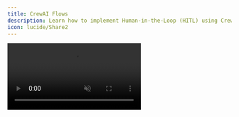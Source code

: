 ```yaml
---
title: CrewAI Flows
description: Learn how to implement Human-in-the-Loop (HITL) using CrewAI Flows.
icon: lucide/Share2
---
```


<video src="/images/coagents/node-hitl.mp4" className="rounded-lg shadow-xl" loop playsInline controls autoPlay muted />

<Callout type="info">
  Pictured above is the [coagent starter](https://github.com/copilotkit/copilotkit/tree/main/examples/coagent-starter) with
  the implementation below applied!
</Callout>

## What is this?
[Flow based agents](https://docs.crewai.com/concepts/flows) are stateful agents that can be interrupted and resumed
to allow for user input.

CopilotKit lets you to add custom UI to take user input and then pass it back to the agent upon completion.

## Why should I use this?

Human-in-the-loop is a powerful way to implement complex workflows that are production ready. By having a human in the loop,
you can ensure that the agent is always making the right decisions and ultimately is being steered in the right direction.

Flow based agents are a great way to implement HITL for more complex workflows where you want to ensure the agent is aware
of everything that has happened during a HITL interaction.

## Implementation

<Steps>
    <Step>
        ### Run and connect your agent

        You'll need to run your agent and connect it to CopilotKit before proceeding. If you haven't done so already,
        you can follow the instructions in the [Getting Started](/crewai-flows/quickstart/crewai) guide.

        If you don't already have an agent, you can use the [coagent starter](https://github.com/copilotkit/copilotkit/tree/main/examples/coagents-starter) as a starting point
        as this guide uses it as a starting point.
    </Step>
    
    <Step>
      ### Install the CopilotKit SDK
      <InstallSDKSnippet components={props.components}/>
    </Step>

    <Step>
        ### Add a `useCopilotAction` to your Frontend
        First, we'll create a component that renders the agent's essay draft and waits for user approval.

        ```tsx title="ui/app/page.tsx"
        import { useCopilotAction } from "@copilotkit/react-core"
        import { Markdown } from "@copilotkit/react-ui"

        function YourMainContent() {
          // ...

          useCopilotAction({ 
            name: "writeEssay",
            available: "remote",
            description: "Writes an essay and takes the draft as an argument.",
            parameters: [
              { name: "draft", type: "string", description: "The draft of the essay", required: true },
            ],
            // [!code highlight:25]
            renderAndWaitForResponse: ({ args, respond, status }) => {
              return (
                <div>
                  <Markdown content={args.draft || 'Preparing your draft...'} />
                  
                  <div className={`flex gap-4 pt-4 ${status !== "executing" ? "hidden" : ""}`}>
                    <button 
                      onClick={() => respond?.("CANCEL")}
                      disabled={status !== "executing"}
                      className="border p-2 rounded-xl w-full"
                    >
                      Try Again
                    </button>
                    <button
                      onClick={() => respond?.("SEND")}
                      disabled={status !== "executing"} 
                      className="bg-blue-500 text-white p-2 rounded-xl w-full"
                    >
                      Approve Draft
                    </button>
                  </div>
                </div>
              );
            },
          });

          // ...
        }
        ```
    </Step>

    <Step>
    ### Setup the CrewAI Agent
    Now we'll setup the CrewAI agent. The flow is hard to understand without a complete example, so below
    is the complete implementation of the agent with explanations.

    Some main things to note:
    - The agent's state inherits from `CopilotKitState` to bring in the CopilotKit actions.
    - CopilotKit's actions are bound to the model as tools.
    - If the `writeEssay` action is found in the model's response, the agent will pass control back to the frontend
      to get user feedback.

    <Tabs groupId="language" items={["Python"]}>
      <Tab value="Python">
        ```python title="agent/sample_agent/agent.py"
        from typing_extensions import Literal
        from crewai.flow.flow import Flow, start, listen
        from copilotkit import CopilotKitState
        from copilotkit.crewai import copilotkit_stream

        # 1. Define our agent's state and inherit from CopilotKitState, this brings in the CopilotKit actions
        class AgentState(CopilotKitState): # [!code highlight]
            # 1.1 Define any other state variables
            pass

        class EmailAgentFlow(Flow[AgentState]):

            @start           
            async def check_for_user_feedback(self):
                # Check if the user has provided feedback
                if len(self.state.get("messages", [])) > 0: 
                    last_message = self.state["messages"][-1]
                    if last_message.role == "tool" and last_message.content == "SEND":

                    if self.state["messages"][-1].content != "SEND":
                        self.state["messages"].append({
                          "role": "system",
                          "content": "The user declined they essay, please ask them how they'd like to improve it"
                        })
                    else:
                      self.state["messages"].append({
                        "role": "system",
                        "content": "The user approved the essay, ask them if they'd like anything else"
                      })

            # 2. Define the chat function, this will be where the agent will talk to user and
            #    decide if it needs to call the writeEssay tool
            @listen(check_for_user_feedback)
            async def chat():
                # 2.1 Define the system message
                system_message = {
                    "role": "system",
                    "content": "You write essays. Use your tools to write an essay, don't just write it in plain text."
                }

                # 2.2 Run the model to generate a response
                response = await copilotkit_stream(
                    completion(
                        model="openai/gpt-4o",
                        messages=[
                            system_message,
                            *self.state.get("messages", [])
                        ],
                        # 2.3 Use CopilotKit's actions as tools
                        tools=self.state["copilotkit"]["actions"], # [!code highlight]
                        stream=True
                    )
                )


                # Now control is returned to the frontend to get user feedback
                # It will be either:
                # 1. A text message from the AI, to which the user can respond by chatting
                # 2. A tool call to writeEssay, in which case CopilotKit will call the frontend
                #    action `writeEssay`

                self.state["messages"].append(response.choices[0].message)
                return
        ```
      </Tab>
    </Tabs>
    </Step>
    <Step>
        ### Give it a try!
        Try asking your agent to write an essay about the benefits of AI. You'll see that it will generate an essay,
        stream the progress and eventually ask you to review it.
    </Step>
</Steps>